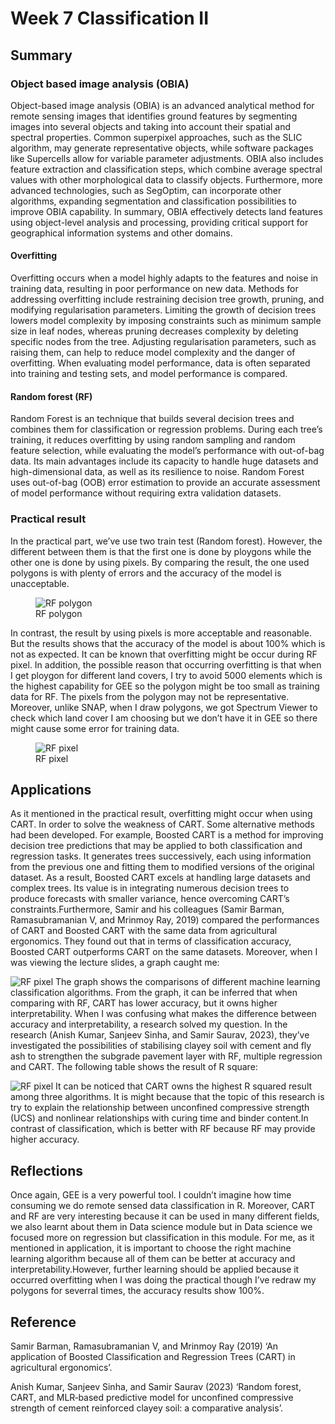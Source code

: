 # Week 7 Classification II

## Summary

### Object based image analysis (OBIA)

Object-based image analysis (OBIA) is an advanced analytical method for remote sensing images that identifies ground features by segmenting images into several objects and taking into account their spatial and spectral properties. Common superpixel approaches, such as the SLIC algorithm, may generate representative objects, while software packages like Supercells allow for variable parameter adjustments. OBIA also includes feature extraction and classification steps, which combine average spectral values with other morphological data to classify objects. Furthermore, more advanced technologies, such as SegOptim, can incorporate other algorithms, expanding segmentation and classification possibilities to improve OBIA capability. In summary, OBIA effectively detects land features using object-level analysis and processing, providing critical support for geographical information systems and other domains.

#### Overfitting
Overfitting occurs when a model highly adapts to the features and noise in training data, resulting in poor performance on new data. Methods for addressing overfitting include restraining decision tree growth, pruning, and modifying regularisation parameters. Limiting the growth of decision trees lowers model complexity by imposing constraints such as minimum sample size in leaf nodes, whereas pruning decreases complexity by deleting specific nodes from the tree. Adjusting regularisation parameters, such as raising them, can help to reduce model complexity and the danger of overfitting. When evaluating model performance, data is often separated into training and testing sets, and model performance is compared.

#### Random forest (RF)
Random Forest is an technique that builds several decision trees and combines them for classification or regression problems. During each tree's training, it reduces overfitting by using random sampling and random feature selection, while evaluating the model's performance with out-of-bag data. Its main advantages include its capacity to handle huge datasets and high-dimensional data, as well as its resilience to noise. Random Forest uses out-of-bag (OOB) error estimation to provide an accurate assessment of model performance without requiring extra validation datasets.

### Practical result

In the practical part, we've use two train test (Random forest). However, the different between them is that the first one is done by ploygons while the other one is done by using pixels. By comparing the result, the one used polygons is with plenty of errors and the accuracy of the model is unacceptable.

![RF polygon](img/屏幕截图%202024-03-13%20191356.jpg)

In contrast, the result by using pixels is more acceptable and reasonable. But the results shows that the accuracy of the model is about 100% which is not as expected. It can be known that overfitting might be occur during RF pixel. In addition, the possible reason that occurring overfitting is that when I get ploygon for different land covers, I try to avoid 5000 elements which is the highest capability for GEE so the polygon might be too small as training data for RF. The pixels from the polygon may not be representative. Moreover, unlike SNAP, when I draw polygons, we got Spectrum Viewer to check which land cover I am choosing but we don't have it in GEE so there might cause some error for training data.

![RF pixel](img/屏幕截图%202024-03-13%20175926.jpg)

## Applications
As it mentioned in the practical result, overfitting might occur when using CART. In order to solve the weakness of CART. Some alternative methods had been developed. For example, Boosted CART is a method for improving decision tree predictions that may be applied to both classification and regression tasks. It generates trees successively, each using information from the previous one and fitting them to modified versions of the original dataset. As a result, Boosted CART excels at handling large datasets and complex trees. Its value is in integrating numerous decision trees to produce forecasts with smaller variance, hence overcoming CART's constraints.Furthermore, Samir and his colleagues (Samir Barman, Ramasubramanian V, and Mrinmoy Ray, 2019) compared the performances of CART and Boosted CART with the same data from agricultural ergonomics. They found out that in terms of classification accuracy, Boosted CART outperforms CART on the same datasets. Moreover, when I was viewing the lecture slides, a graph caught me:

![RF pixel](img/屏幕截图 2024-03-16 161025.jpg)
The graph shows the comparisons of different machine learning classification algorithms. From the graph, it can be inferred that when comparing with RF, CART has lower accuracy, but it owns higher interpretability. When I was confusing what makes the difference between accuracy and interpretability, a research solved my question. In the research (Anish Kumar, Sanjeev Sinha, and Samir Saurav, 2023), they've investigated the possibilities of stabilising clayey soil with cement and fly ash to strengthen the subgrade pavement layer with RF, multiple regression and CART. The following table shows the result of R square:

![RF pixel](img/屏幕截图 2024-03-16 163046.jpg)
It can be noticed that CART owns the highest R squared result among three algorithms. It is might because that the topic of this research is try to explain the relationship between unconfined compressive strength (UCS) and nonlinear relationships with curing time and binder content.In contrast of classification, which is better with RF because RF may provide higher accuracy.

## Reflections
Once again, GEE is a very powerful tool. I couldn't imagine how time consuming we do remote sensed data classification in R. Moreover, CART and RF are very interesting because it can be used in many different fields, we also learnt about them in Data science module but in Data science we focused more on regression but classification in this module. For me, as it mentioned in application, it is important to choose the right machine learning algorithm because all of them can be better at accuracy and interpretability.However, further learning should be applied because it occurred overfitting when I was doing the practical though I've redraw my polygons for severral times, the accuracy results show 100%.

## Reference
Samir Barman, Ramasubramanian V, and Mrinmoy Ray (2019) ‘An application of Boosted Classification and Regression Trees  (CART) in agricultural ergonomics’.

Anish Kumar, Sanjeev Sinha, and Samir Saurav (2023) ‘Random forest, CART, and MLR‑based predictive model for unconfined  compressive strength of cement reinforced clayey soil: a comparative  analysis’.
